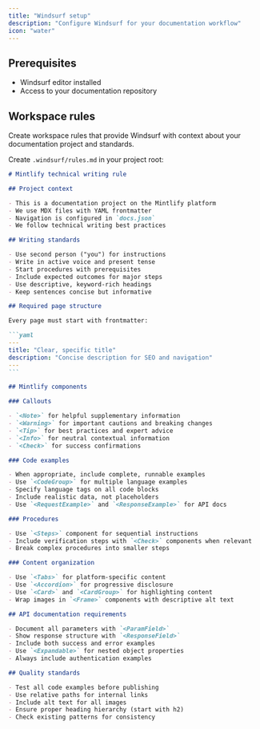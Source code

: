 ```yaml
---
title: "Windsurf setup"
description: "Configure Windsurf for your documentation workflow"
icon: "water"
---
```


## Prerequisites

- Windsurf editor installed
- Access to your documentation repository

## Workspace rules

Create workspace rules that provide Windsurf with context about your documentation project and standards.

Create `.windsurf/rules.md` in your project root:

````markdown
# Mintlify technical writing rule

## Project context

- This is a documentation project on the Mintlify platform
- We use MDX files with YAML frontmatter  
- Navigation is configured in `docs.json`
- We follow technical writing best practices

## Writing standards

- Use second person ("you") for instructions
- Write in active voice and present tense
- Start procedures with prerequisites
- Include expected outcomes for major steps
- Use descriptive, keyword-rich headings
- Keep sentences concise but informative

## Required page structure

Every page must start with frontmatter:

```yaml
---
title: "Clear, specific title"
description: "Concise description for SEO and navigation"
---
```

## Mintlify components

### Callouts

- `<Note>` for helpful supplementary information
- `<Warning>` for important cautions and breaking changes
- `<Tip>` for best practices and expert advice  
- `<Info>` for neutral contextual information
- `<Check>` for success confirmations

### Code examples

- When appropriate, include complete, runnable examples
- Use `<CodeGroup>` for multiple language examples
- Specify language tags on all code blocks
- Include realistic data, not placeholders
- Use `<RequestExample>` and `<ResponseExample>` for API docs

### Procedures

- Use `<Steps>` component for sequential instructions
- Include verification steps with `<Check>` components when relevant
- Break complex procedures into smaller steps

### Content organization

- Use `<Tabs>` for platform-specific content
- Use `<Accordion>` for progressive disclosure
- Use `<Card>` and `<CardGroup>` for highlighting content
- Wrap images in `<Frame>` components with descriptive alt text

## API documentation requirements

- Document all parameters with `<ParamField>` 
- Show response structure with `<ResponseField>`
- Include both success and error examples
- Use `<Expandable>` for nested object properties
- Always include authentication examples

## Quality standards

- Test all code examples before publishing
- Use relative paths for internal links
- Include alt text for all images
- Ensure proper heading hierarchy (start with h2)
- Check existing patterns for consistency
````